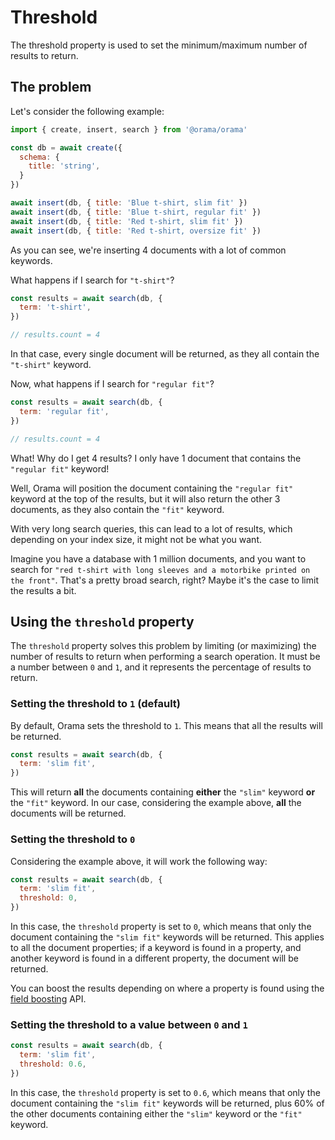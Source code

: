 # Threshold

The threshold property is used to set the minimum/maximum number of results to return.

## The problem

Let's consider the following example:

```javascript
import { create, insert, search } from '@orama/orama'

const db = await create({
  schema: {
    title: 'string',
  }
})

await insert(db, { title: 'Blue t-shirt, slim fit' })
await insert(db, { title: 'Blue t-shirt, regular fit' })
await insert(db, { title: 'Red t-shirt, slim fit' })
await insert(db, { title: 'Red t-shirt, oversize fit' })
```

As you can see, we're inserting 4 documents with a lot of common keywords.

What happens if I search for `"t-shirt"`?

```javascript
const results = await search(db, {
  term: 't-shirt',
})

// results.count = 4
```

In that case, every single document will be returned, as they all contain the `"t-shirt"` keyword.

Now, what happens if I search for `"regular fit"`?

```javascript
const results = await search(db, {
  term: 'regular fit',
})

// results.count = 4
```

What! Why do I get 4 results? I only have 1 document that contains the `"regular fit"` keyword!

Well, Orama will position the document containing the `"regular fit"` keyword at the top of the results, but it will also return the other 3 documents, as they also contain the `"fit"` keyword.

With very long search queries, this can lead to a lot of results, which depending on your index size, it might not be what you want.

Imagine you have a database with 1 million documents, and you want to search for `"red t-shirt with long sleeves and a motorbike printed on the front"`. That's a pretty broad search, right? Maybe it's the case to limit the results a bit.

## Using the `threshold` property

The `threshold` property solves this problem by limiting (or maximizing) the number of results to return when performing a search operation.
It must be a number between `0` and `1`, and it represents the percentage of results to return.

### Setting the threshold to `1` (default)
By default, Orama sets the threshold to `1`. This means that all the results will be returned.

```javascript
const results = await search(db, {
  term: 'slim fit',
})
```

This will return **all** the documents containing **either** the `"slim"` keyword **or** the `"fit"` keyword. In our case, considering the example above, **all** the documents will be returned.

### Setting the threshold to `0`
Considering the example above, it will work the following way:

```javascript
const results = await search(db, {
  term: 'slim fit',
  threshold: 0,
})
```

In this case, the `threshold` property is set to `0`, which means that only the document containing the `"slim fit"` keywords will be returned.
This applies to all the document properties; if a keyword is found in a property, and another keyword is found in a different property, the document will be returned.

You can boost the results depending on where a property is found using the [field boosting](/usage/search/fields-boosting) API.

### Setting the threshold to a value between `0` and `1`

```javascript
const results = await search(db, {
  term: 'slim fit',
  threshold: 0.6,
})
```

In this case, the `threshold` property is set to `0.6`, which means that only the document containing the `"slim fit"` keywords will be returned, plus 60% of the other documents containing either the `"slim"` keyword or the `"fit"` keyword.
